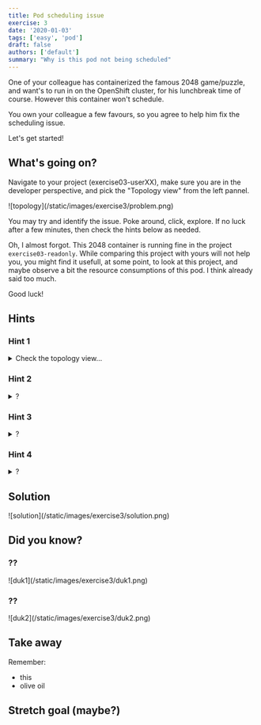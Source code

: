```yaml
---
title: Pod scheduling issue
exercise: 3
date: '2020-01-03'
tags: ['easy', 'pod']
draft: false
authors: ['default']
summary: "Why is this pod not being scheduled"
---
```

One of your colleague has containerized the famous 2048 game/puzzle, and want's to run in on the
OpenShift cluster, for his lunchbreak time of course. However this container won't schedule.

You own your colleague a few favours, so you agree to help him fix the scheduling issue. 

Let's get started!

<TOCInline toc={props.toc} asDisclosure />


## What's going on?
Navigate to your project (exercise03-userXX), make sure you are in the developer perspective, and pick the "Topology view" from the left pannel.


<Zoom>
![topology](/static/images/exercise3/problem.png)
</Zoom>

You may try and identify the issue. Poke around, click, explore.
If no luck after a few minutes, then check the hints below as needed.

Oh, I almost forgot. This 2048 container is running fine in the project `exercise03-readonly`.
While comparing this project with yours will not help you, you might find it usefull, at some point, to look at this project, and maybe observe a bit
the resource consumptions of this pod. I think already said too much.

Good luck!

## Hints
### Hint 1
<details>
  <summary>Check the topology view... </summary>

Have a look at the deployment information
<Zoom>
![hint1](/static/images/exercise3/hint1.png)
</Zoom>
From the message in yellow, it looks like:
- there is some quota setup
- OCP ask you to setup the CPU requests and limits for this deployment.

Note that this message is a notifica

Not sure what limits and requests are? Probably worth reading the first two paragraph of this documentation:
https://kubernetes.io/docs/concepts/configuration/manage-resources-containers/



Since some quota have been applied to your namespace, OpenShift is requesting that you specify limits and/or requests for the associated resource.
In this case, no CPU limits / requests were made for the 2048 deployment, and you will have to add some. You can follow the links, check the image.


</details>

### Hint 2
<details>
  <summary>?</summary>

<Zoom>
![hint2](/static/images/exercise3/hint2.png)
</Zoom>
</details>

### Hint 3
<details>
  <summary>?</summary>

<Zoom>
![hint3](/static/images/exercise3/hint3.png)
</Zoom>


</details>

### Hint 4
<details>
  <summary>?</summary>

</details>

## Solution


<Zoom>
![solution](/static/images/exercise3/solution.png)
</Zoom>


## Did you know?

### ??

<Zoom>
![duk1](/static/images/exercise3/duk1.png)
</Zoom>

### ??

<Zoom>
![duk2](/static/images/exercise3/duk2.png)
</Zoom>

## Take away
Remember:
- this
- olive oil

## Stretch goal (maybe?)
